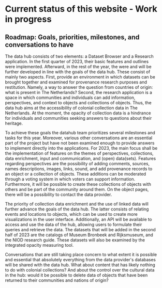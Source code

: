 # Current status of this website - Work in progress

## Roadmap: Goals, priorities, milestones, and conversations to have 

The data hub consists of two elements: a Dataset Browser and a Research application. In the first quarter of 2023, their basic features and outlines were implemented. Afterward, in the rest of the year, the were and will be further developed in line with the goals of the data hub. These consist of mainly two aspects. First, provide an environment in which datasets can be brought together and examined for provenance research purposes and restitution. Namely, a way to answer the question from countries of origin: what is present in The Netherlands? Second, the research application is a space in which communities and individuals can add information, perspectives, and context to objects and collections of objects. Thus, the data hub aims at the accessibility of colonial collection data in The Netherlands. At the moment, the opacity of collection data is a hindrance for individuals and communities seeking answers to questions about their heritage.

To achieve these goals the datahub team prioritizes several milestones and tasks for this year. Moreover, various other conversations are an essential part of the project but have not been examined enough to provide answers to implement directly into the applications. For 2023, the main focus shall be the implementation of features on the themes of perspectives, collections, data enrichment,  input and communication, and (open) data(sets). Features regarding perspectives are the possibility of adding comments, sources, names descriptions, images, links, sound, and add provenance records to an object or a collection of objects. These additions can be moderated through a voting system in which voters can support information. Furthermore, it will be possible to create these collections of objects with others and be part of the community around them. On the object pages, there will be a possibility to contact the data provider. 

The priority of collection data enrichment and the use of linked data will further advance the goals of the data hub. The latter consists of relating events and locations to objects, which can be used to create more visualizations in the user interface. Additionally, an API will be available to access and use the data of the hub, allowing users to formulate their queries and retrieve the data. The datasets that will be added in the second half of 2023 are the catalogs of Museum Bronbeek and Rijksmuseum, and the NIOD research guide. These datasets will also be examined by the integrated opacity measuring tool. 

Conversations that are still taking place concern to what extent it is possible and essential that absolutely everything from the data provider's databases will be shared with the data hub. What about content that has likely nothing to do with colonial collections? And about the control over the cultural data in the hub: would it be possible to delete data of objects that have been returned to their communities and nations of origin?